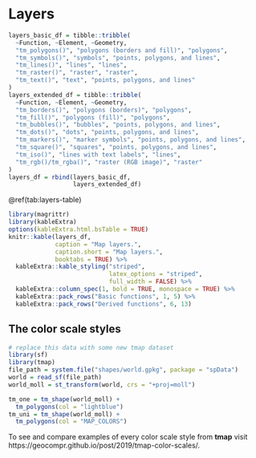 # Layers {#layers}

```r
layers_basic_df = tibble::tribble(
  ~Function, ~Element, ~Geometry,
  "tm_polygons()", "polygons (borders and fill)", "polygons",
  "tm_symbols()", "symbols", "points, polygons, and lines", 
  "tm_lines()", "lines", "lines", 
  "tm_raster()", "raster", "raster",
  "tm_text()", "text", "points, polygons, and lines"
)
layers_extended_df = tibble::tribble(
  ~Function, ~Element, ~Geometry,
  "tm_borders()", "polygons (borders)", "polygons",
  "tm_fill()", "polygons (fill)", "polygons",
  "tm_bubbles()", "bubbles", "points, polygons, and lines",
  "tm_dots()", "dots", "points, polygons, and lines",
  "tm_markers()", "marker symbols", "points, polygons, and lines",
  "tm_square()", "squares", "points, polygons, and lines",
  "tm_iso()", "lines with text labels", "lines",
  "tm_rgb()/tm_rgba()", "raster (RGB image)", "raster"
)
layers_df = rbind(layers_basic_df, 
                  layers_extended_df)
```

\@ref(tab:layers-table)

```r
library(magrittr)
library(kableExtra)
options(kableExtra.html.bsTable = TRUE)
knitr::kable(layers_df, 
             caption = "Map layers.",
             caption.short = "Map layers.",
             booktabs = TRUE) %>%
  kableExtra::kable_styling("striped",
                            latex_options = "striped", 
                            full_width = FALSE) %>% 
  kableExtra::column_spec(1, bold = TRUE, monospace = TRUE) %>% 
  kableExtra::pack_rows("Basic functions", 1, 5) %>%
  kableExtra::pack_rows("Derived functions", 6, 13)
```

## The color scale styles <!--JN: I am not sure when this section should go-->

```r
# replace this data with some new tmap dataset
library(sf)
library(tmap)
file_path = system.file("shapes/world.gpkg", package = "spData")
world = read_sf(file_path)
world_moll = st_transform(world, crs = "+proj=moll")
```

<!-- one plot with five panels: one color/adjacent polygons/categorical/discrete/continuous? -->
<!-- or maybe start with one color/adjacent polygons -->
<!-- and next present three main types of color palettes -->
<!-- after that categorical/discrete/continuous?? -->

```r
tm_one = tm_shape(world_moll) +
  tm_polygons(col = "lightblue")
tm_uni = tm_shape(world_moll) +
  tm_polygons(col = "MAP_COLORS")
```


To see and compare examples of every color scale style from **tmap** visit https://geocompr.github.io/post/2019/tmap-color-scales/.
